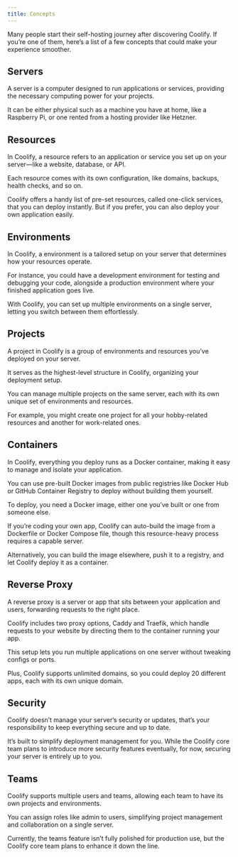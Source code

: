 ```yaml
---
title: Concepts
---
```


Many people start their self-hosting journey after discovering Coolify. If you’re one of them, here’s a list of a few concepts that could make your experience smoother.


## Servers
A server is a computer designed to run applications or services, providing the necessary computing power for your projects. 

It can be either physical such as a machine you have at home, like a Raspberry Pi, or one rented from a hosting provider like Hetzner.


## Resources 
In Coolify, a resource refers to an application or service you set up on your server—like a website, database, or API. 

Each resource comes with its own configuration, like domains, backups, health checks, and so on. 

Coolify offers a handy list of pre-set resources, called one-click services, that you can deploy instantly. But if you prefer, you can also deploy your own application easily.


## Environments
In Coolify, a  environment is a tailored setup on your server that determines how your resources operate. 

For instance, you could have a development environment for testing and debugging your code, alongside a production environment where your finished application goes live. 

With Coolify, you can set up multiple environments on a single server, letting you switch between them effortlessly.


## Projects
A project in Coolify is a group of environments and resources you’ve deployed on your server. 

It serves as the highest-level structure in Coolify, organizing your deployment setup. 

You can manage multiple projects on the same server, each with its own unique set of environments and resources. 

For example, you might create one project for all your hobby-related resources and another for work-related ones.


## Containers
In Coolify, everything you deploy runs as a Docker container, making it easy to manage and isolate your application. 

You can use pre-built Docker images from public registries like Docker Hub or GitHub Container Registry to deploy without building them yourself. 

To deploy, you need a Docker image, either one you’ve built or one from someone else. 

If you’re coding your own app, Coolify can auto-build the image from a Dockerfile or Docker Compose file, though this resource-heavy process requires a capable server. 

Alternatively, you can build the image elsewhere, push it to a registry, and let Coolify deploy it as a container.


## Reverse Proxy
A reverse proxy is a server or app that sits between your application and users, forwarding requests to the right place. 

Coolify includes two proxy options, Caddy and Traefik, which handle requests to your website by directing them to the container running your app. 

This setup lets you run multiple applications on one server without tweaking configs or ports. 

Plus, Coolify supports unlimited domains, so you could deploy 20 different apps, each with its own unique domain.


## Security
Coolify doesn’t manage your server’s security or updates, that’s your responsibility to keep everything secure and up to date. 

It’s built to simplify deployment management for you. While the Coolify core team plans to introduce more security features eventually, for now, securing your server is entirely up to you.

## Teams
Coolify supports multiple users and teams, allowing each team to have its own projects and environments. 

You can assign roles like admin to users, simplifying project management and collaboration on a single server. 

Currently, the teams feature isn’t fully polished for production use, but the Coolify core team plans to enhance it down the line.
